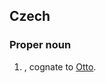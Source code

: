 ==Czech==
{{wikipedia|lang=cs}}

===Proper noun===
{{cs-proper noun|g=m}}

# {{given name|male|lang=cs}}, cognate to [[Otto]].